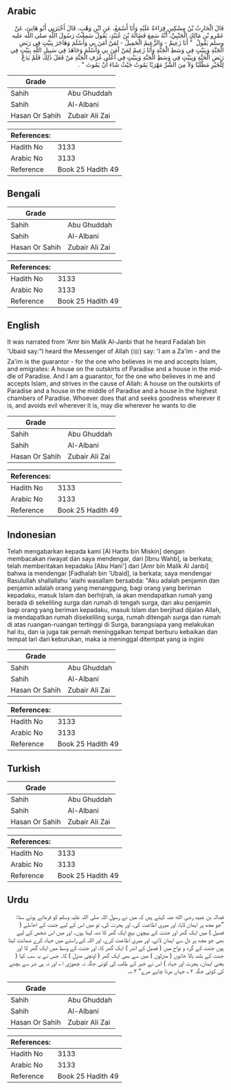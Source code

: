## Arabic


<div dir="rtl" lang="ar" style={{fontSize:'larger',backgroundColor:'#f8f9fa',padding:20}}>
قَالَ الْحَارِثُ بْنُ مِسْكِينٍ قِرَاءَةً عَلَيْهِ وَأَنَا أَسْمَعُ، عَنِ ابْنِ وَهْبٍ، قَالَ أَخْبَرَنِي أَبُو هَانِئٍ، عَنْ عَمْرِو بْنِ مَالِكٍ الْجَنْبِيِّ، أَنَّهُ سَمِعَ فَضَالَةَ بْنَ عُبَيْدٍ، يَقُولُ سَمِعْتُ رَسُولَ اللَّهِ صلى الله عليه وسلم يَقُولُ ‏ "‏ أَنَا زَعِيمٌ - وَالزَّعِيمُ الْحَمِيلُ - لِمَنْ آمَنَ بِي وَأَسْلَمَ وَهَاجَرَ بِبَيْتٍ فِي رَبَضِ الْجَنَّةِ وَبِبَيْتٍ فِي وَسَطِ الْجَنَّةِ وَأَنَا زَعِيمٌ لِمَنْ آمَنَ بِي وَأَسْلَمَ وَجَاهَدَ فِي سَبِيلِ اللَّهِ بِبَيْتٍ فِي رَبَضِ الْجَنَّةِ وَبِبَيْتٍ فِي وَسَطِ الْجَنَّةِ وَبِبَيْتٍ فِي أَعْلَى غُرَفِ الْجَنَّةِ مَنْ فَعَلَ ذَلِكَ فَلَمْ يَدَعْ لِلْخَيْرِ مَطْلَبًا وَلاَ مِنَ الشَّرِّ مَهْرَبًا يَمُوتُ حَيْثُ شَاءَ أَنْ يَمُوتَ ‏"‏ ‏.‏
</div>
<div style={{backgroundColor:'#f8f9fa',padding:20, marginBottom: 10}}><table> <thead> <tr> <th>Grade</th> <th></th> </tr> </thead> <tbody> <tr><td>Sahih</td><td>Abu Ghuddah</td></tr><tr><td>Sahih</td><td>Al-Albani</td></tr><tr><td>Hasan Or Sahih</td><td>Zubair Ali Zai</td></tr></tbody></table><table> <thead> <tr> <th>References:</th> <th></th> </tr> </thead> <tbody><tr><td>Hadith No</td><td>3133</td></tr><tr><td>Arabic No</td><td>3133</td></tr><tr><td>Reference</td><td>Book 25 Hadith 49</td></tr></tbody></table></div>

## Bengali


<div dir="ltr" lang="bn" style={{fontSize:'larger',backgroundColor:'#f8f9fa',padding:20}}>

</div>
<div style={{backgroundColor:'#f8f9fa',padding:20, marginBottom: 10}}><table> <thead> <tr> <th>Grade</th> <th></th> </tr> </thead> <tbody> <tr><td>Sahih</td><td>Abu Ghuddah</td></tr><tr><td>Sahih</td><td>Al-Albani</td></tr><tr><td>Hasan Or Sahih</td><td>Zubair Ali Zai</td></tr></tbody></table><table> <thead> <tr> <th>References:</th> <th></th> </tr> </thead> <tbody><tr><td>Hadith No</td><td>3133</td></tr><tr><td>Arabic No</td><td>3133</td></tr><tr><td>Reference</td><td>Book 25 Hadith 49</td></tr></tbody></table></div>

## English


<div dir="ltr" lang="en" style={{fontSize:'larger',backgroundColor:'#f8f9fa',padding:20}}>
It was narrated from 'Amr bin Malik Al-Janbi that he heard Fadalah bin 'Ubaid say:"I heard the Messenger of Allah (ﷺ) say: 'I am a Za'im - and the Za'im is the guarantor - for the one who believes in me and accepts Islam, and emigrates: A house on the outskirts of Paradise and a house in the middle of Paradise. And I am a guarantor, for the one who believes in me and accepts Islam, and strives in the cause of Allah: A house on the outskirts of Paradise and a house in the middle of Paradise and a house in the highest chambers of Paradise. Whoever does that and seeks goodness wherever it is, and avoids evil wherever it is, may die wherever he wants to die
</div>
<div style={{backgroundColor:'#f8f9fa',padding:20, marginBottom: 10}}><table> <thead> <tr> <th>Grade</th> <th></th> </tr> </thead> <tbody> <tr><td>Sahih</td><td>Abu Ghuddah</td></tr><tr><td>Sahih</td><td>Al-Albani</td></tr><tr><td>Hasan Or Sahih</td><td>Zubair Ali Zai</td></tr></tbody></table><table> <thead> <tr> <th>References:</th> <th></th> </tr> </thead> <tbody><tr><td>Hadith No</td><td>3133</td></tr><tr><td>Arabic No</td><td>3133</td></tr><tr><td>Reference</td><td>Book 25 Hadith 49</td></tr></tbody></table></div>

## Indonesian


<div dir="ltr" lang="id" style={{fontSize:'larger',backgroundColor:'#f8f9fa',padding:20}}>
Telah mengabarkan kepada kami [Al Harits bin Miskin] dengan membacakan riwayat dan saya mendengar, dari [Ibnu Wahb], ia berkata; telah memberitakan kepadaku [Abu Hani'] dari [Amr bin Malik Al Janbi] bahwa ia mendengar [Fadhalah bin 'Ubaid], ia berkata; saya mendengar Rasulullah shallallahu 'alaihi wasallam bersabda: "Aku adalah penjamin dan penjamin adalah orang yang menanggung, bagi orang yang beriman kepadaku, masuk Islam dan berhijrah, ia akan mendapatkan rumah yang berada di sekeliling surga dan rumah di tengah surga, dan aku penjamin bagi orang yang beriman kepadaku, masuk Islam dan berjihad dijalan Allah, ia mendapatkan rumah disekeliling surga, rumah ditengah surga dan rumah di atas ruangan-ruangan tertinggi di Surga, barangsiapa yang melakukan hal itu, dan ia juga tak pernah meninggalkan tempat berburu kebaikan dan tempat lari dari keburukan, maka ia meninggal ditempat yang ia ingini
</div>
<div style={{backgroundColor:'#f8f9fa',padding:20, marginBottom: 10}}><table> <thead> <tr> <th>Grade</th> <th></th> </tr> </thead> <tbody> <tr><td>Sahih</td><td>Abu Ghuddah</td></tr><tr><td>Sahih</td><td>Al-Albani</td></tr><tr><td>Hasan Or Sahih</td><td>Zubair Ali Zai</td></tr></tbody></table><table> <thead> <tr> <th>References:</th> <th></th> </tr> </thead> <tbody><tr><td>Hadith No</td><td>3133</td></tr><tr><td>Arabic No</td><td>3133</td></tr><tr><td>Reference</td><td>Book 25 Hadith 49</td></tr></tbody></table></div>

## Turkish


<div dir="ltr" lang="tr" style={{fontSize:'larger',backgroundColor:'#f8f9fa',padding:20}}>

</div>
<div style={{backgroundColor:'#f8f9fa',padding:20, marginBottom: 10}}><table> <thead> <tr> <th>Grade</th> <th></th> </tr> </thead> <tbody> <tr><td>Sahih</td><td>Abu Ghuddah</td></tr><tr><td>Sahih</td><td>Al-Albani</td></tr><tr><td>Hasan Or Sahih</td><td>Zubair Ali Zai</td></tr></tbody></table><table> <thead> <tr> <th>References:</th> <th></th> </tr> </thead> <tbody><tr><td>Hadith No</td><td>3133</td></tr><tr><td>Arabic No</td><td>3133</td></tr><tr><td>Reference</td><td>Book 25 Hadith 49</td></tr></tbody></table></div>

## Urdu


<div dir="rtl" lang="ur" style={{fontSize:'larger',backgroundColor:'#f8f9fa',padding:20}}>
فضالہ بن عبید رضی الله عنہ کہتے ہیں کہ میں نے رسول اللہ صلی اللہ علیہ وسلم کو فرماتے ہوئے سنا: ”جو مجھ پر ایمان لایا، اور میری اطاعت کی، اور ہجرت کی، تو میں اس کے لیے جنت کے احاطے ( فصیل ) میں ایک گھر اور جنت کے بیچوں بیچ ایک گھر کا ذمہ لیتا ہوں۔ اور میں اس شخص کے لیے بھی جو مجھ پر دل سے ایمان لائے، اور میری اطاعت کرے، اور اللہ کے راستے میں جہاد کرے ضمانت لیتا ہوں جنت کے گرد و نواح میں ( فصیل کے اندر ) ایک گھر کا، اور جنت کے وسط میں ایک گھر کا اور جنت کے بلند بالا خانوں ( منزلوں ) میں سے بھی ایک گھر ( اونچی منزل ) کا۔ جس نے یہ سب کیا ( یعنی ایمان، ہجرت اور جہاد ) اس نے خیر کے طلب کی کوئی جگہ نہ چھوڑی ا؎ اور نہ ہی شر سے بچنے کی کوئی جگہ ۲؎ جہاں مرنا چاہے مرے“ ۳؎۔
</div>
<div style={{backgroundColor:'#f8f9fa',padding:20, marginBottom: 10}}><table> <thead> <tr> <th>Grade</th> <th></th> </tr> </thead> <tbody> <tr><td>Sahih</td><td>Abu Ghuddah</td></tr><tr><td>Sahih</td><td>Al-Albani</td></tr><tr><td>Hasan Or Sahih</td><td>Zubair Ali Zai</td></tr></tbody></table><table> <thead> <tr> <th>References:</th> <th></th> </tr> </thead> <tbody><tr><td>Hadith No</td><td>3133</td></tr><tr><td>Arabic No</td><td>3133</td></tr><tr><td>Reference</td><td>Book 25 Hadith 49</td></tr></tbody></table></div>
